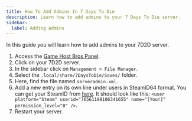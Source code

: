 ```yaml
---
title: How To Add Admins In 7 Days To Die
description: Learn how to add admins to your 7 Days To Die server.
sidebar:
  label: Adding Admins
---
```


In this guide you will learn how to add admins to your 7D2D server.

1. Access the [Game Host Bros Panel](https://panel.gamehostbros.com/).
2. Click on your 7D2D server.
3. In the sidebar click on `Management > File Manager`.
4. Select the `.local/share/7DaysToDie/Saves/` folder.
5. Here, find the file named `serveradmin.xml`.
6. Add a new entry on its own line under users in SteamID64 format. You can get your SteamID from [here](https://steamid.io/). It should look like this: `<user platform="Steam" userid="76561198106341655" name="[You!]" permission_level="0" />`.
7. Restart your server.
